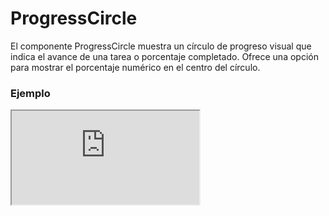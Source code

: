 
# ProgressCircle

El componente ProgressCircle muestra un círculo de progreso visual que indica el avance de una tarea o porcentaje completado. Ofrece una opción para mostrar el porcentaje numérico en el centro del círculo.

### Ejemplo

<Iframe minHeightIframe="30dvh" src="https://fenextjs-component-storybook.vercel.app/iframe.html?args=&id=progress-progresscircle--index&viewMode=story" />

### Importacion

Para importar el componente ProgressCircle, se puede hacer desde fenextjs

```tsx copy
import { ProgressCircle } from "fenextjs";
```

### Parametros

| Parametro | Tipo | Requerido | Default | Descripcion |
| --------- | ---- | --------- | ------- | ----------- |
| className | string | no | '' | Clase CSS para personalizar el contenedor del componente ProgressCircle. |
| p | number | sí | N/A | Valor de progreso representado en el círculo, como un número entre 0 y 100. |
| showP | boolean | no | true | Indica si el valor numérico del progreso (`p`) se muestra en el centro del círculo. |

### Storybook

Para ver el storybook del componente lo puede hacer con este [link](https://fenextjs-component-storybook.vercel.app/?path=/story/progress-progresscircle--index)

### Usos

- ProgressCircle básico

```tsx copy
<ProgressCircle p={75} />
```

- ProgressCircle con progreso visible

```tsx copy
<ProgressCircle p={50} showP={true} />
```

- ProgressCircle con clase personalizada

```tsx copy
<ProgressCircle p={90} className="mi-clase" />
```

